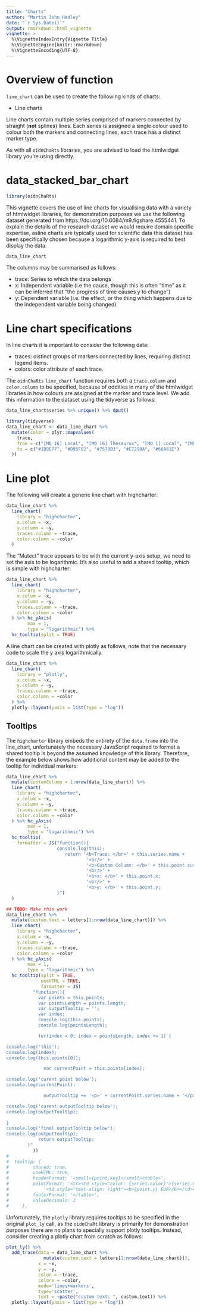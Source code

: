 ```yaml
---
title: "Charts"
author: "Martin John Hadley"
date: "`r Sys.Date()`"
output: rmarkdown::html_vignette
vignette: >
  %\VignetteIndexEntry{Vignette Title}
  %\VignetteEngine{knitr::rmarkdown}
  %\VignetteEncoding{UTF-8}
---
```


<!-- ANY PACKAGES USED HERE MUST BE LOADED IN THE DESCRIPTION FILE AS WELL !-->
# Overview of function

`line_chart` can be used to create the following kinds of charts:

- Line charts

Line charts contain multiple series comprised of markers connected by straight (**not** splines) lines. Each series is assigned a single colour used to colour both the markers and connecting lines, each trace has a distinct marker type. 

As with all `oidnChaRts` libraries, you are advised to load the htmlwidget library you're using directly.

# data_stacked_bar_chart

```r
library(oidnChaRts)
```

This vignette covers the use of line charts for visualising data with a variety of htmlwidget libraries, for demonstration purposes we use the following dataset generated from https://doi.org/10.6084/m9.figshare.4555441. To explain the details of the research dataset we would require domain specific expertise, asline charts are typically used for scientific data this dataset has been specifically chosen because a logarithmic y-axis is required to best display the data.


```r
data_line_chart
```

The columns may be summarised as follows:

- trace: Series to which the data belongs
- x: Independent variable (i.e the cause, though this is often "time" as it can be inferred that "the progress of time causes y to change")
- y: Dependent variable (i.e. the effect, or the thing which happens due to the independent variable being changed)

# Line chart specifications

In line charts it is important to consider the following data:

- traces: distinct groups of markers connected by lines, requiring distinct legend items.
- colors: color attribute of each trace.

The `oidnChaRts` `line_chart` function requires both a `trace.column` and `color.column` to be specified, because of oddities in many of the htmlwidget libraries in how colours are assigned at the marker and trace level. We add this information to the dataset using the tidyverse as follows:

```r
data_line_chart$series %>% unique() %>% dput()
```

```r
library(tidyverse)
data_line_chart <- data_line_chart %>% 
  mutate(color = plyr::mapvalues(
    trace,
    from = c("[MQ 16] Local", "[MQ 16] Thesaurus", "[MQ 1] Local", "[MQ 1] Thesaurus", "Mutect"),
    to = c("#1B9E77", "#D95F02", "#7570B3", "#E7298A", "#66A61E")
  ))
```

# Line plot

The following will create a generic line chart with highcharter:

```r
data_line_chart %>%
  line_chart(
    library = "highcharter",
    x.colum = ~x,
    y.column = ~y,
    traces.column = ~trace,
    color.column = ~color
  )
```

The "Mutect" trace appears to be with the current y-axis setup, we need to set the axis to be logarithmic. It's also useful to add a shared tooltip, which is simple with highcharter:

```r
data_line_chart %>%
  line_chart(
    library = "highcharter",
    x.colum = ~x,
    y.column = ~y,
    traces.column = ~trace,
    color.column = ~color
  ) %>% hc_yAxis(
        max = 1,
        type = "logarithmic") %>%
  hc_tooltip(split = TRUE)
```

A line chart can be created with plotly as follows, note that the necessary code to scale the y axis logarithmically.

```r
data_line_chart %>%
  line_chart(
    library = "plotly",
    x.colum = ~x,
    y.column = ~y,
    traces.column = ~trace,
    color.column = ~color
  ) %>%
  plotly::layout(yaxis = list(type = "log"))
```

## Tooltips

The `highcharter` library embeds the entirety of the `data.frame` into the line_chart, unfortunately the necessary JavaScript required to format a shared tooltip is beyond the assumed knowledge of this library. Therefore, the example below shows how additional content may be added to the tooltip for individual markers:

```r
data_line_chart %>%
  mutate(customColumn = 1:nrow(data_line_chart)) %>%
  line_chart(
    library = "highcharter",
    x.colum = ~x,
    y.column = ~y,
    traces.column = ~trace,
    color.column = ~color
  ) %>% hc_yAxis(
        max = 1,
        type = "logarithmic") %>%
  hc_tooltip(
    formatter = JS("function(){
                   console.log(this);
                      return '<b>Trace: </br>' + this.series.name + 
                              '<br/>' +
                              '<b>Custom Column: </b>' + this.point.customColumn +
                              '<br/>' +
                              '<b>x: </b>' + this.point.x;
                              '<br/>' +
                              '<b>y: </b>' + this.point.y;
                   }")
  )
```


```r
## TODO: Make this work
data_line_chart %>%
  mutate(custom.text = letters[1:nrow(data_line_chart)]) %>%
  line_chart(
    library = "highcharter",
    x.colum = ~x,
    y.column = ~y,
    traces.column = ~trace,
    color.column = ~color
  ) %>% hc_yAxis(
        max = 1,
        type = "logarithmic") %>%
  hc_tooltip(split = TRUE,
             useHTML = TRUE,
             formatter = JS(
          "function(){
            var points = this.points;
            var pointsLength = points.length;
            var outputTooltip = '';
            var index;
            console.log(this.points);
            console.log(pointsLength);

            for(index = 0; index < pointsLength; index += 1) {

console.log('this');
console.log(index);
console.log(this.points[0]);

              var currentPoint = this.points[index];

console.log('curent point below');
console.log(currentPoint);

              outputTooltip += '<p>' + currentPoint.series.name + '</p>';

console.log('curent outputTooltip below');
console.log(outputTooltip);
            
}
console.log('final outputTooltip below');
console.log(outputTooltip);
            return outputTooltip;
        }"
          ))
# 
#  tooltip: {
#         shared: true,
#         useHTML: true,
#         headerFormat: '<small>{point.key}</small><table>',
#         pointFormat: '<tr><td style="color: {series.color}">{series.name}: </td>' +
#             '<td style="text-align: right"><b>{point.y} EUR</b></td></tr>',
#         footerFormat: '</table>',
#         valueDecimals: 2
#     },
```


Unfortunately, the `plotly` library requires tooltips to be specified in the original `plot_ly` call, as the `oidnChaRt` library is primarily for demonstration purposes there are no plans to specially support plotly tooltips. Instead, consider creating a plotly chart from scratch as follows:

```r
plot_ly() %>%
  add_trace(data = data_line_chart %>%
              mutate(custom.text = letters[1:nrow(data_line_chart)]),
            x = ~x,
            y = ~y,
            color = ~trace,
            colors = ~color,
            mode='lines+markers', 
            type='scatter',
            text = ~paste("custom text: ", custom.text)) %>%
  plotly::layout(yaxis = list(type = "log"))

```

